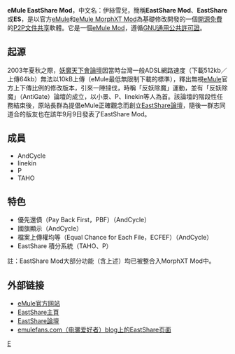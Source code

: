 {{noteTA
|G1=IT
}}
{{lowercase}}
{{Infobox Software
| name                   = eMule EastShare Mod
| logo                   = [[File:EastShare.tif|eMule EastShare Mod's logo. Also splash screen on startup.]]
| screenshot             = [[File:ESMod_15.2.tif|eMule Eastshare Mod v15.2 screenshot]]
| caption                = eMule EastShare Mod v15.2繁體中文介面
| collapsible            = 
| author                 = 
| developer              = AndCycle、linekin、P、TAHO
| released               = {{release date and age|mf=yes|2003|09|09}}
| latest release version = <!--釋出版本更新？請不要編輯本頁，只需點擊版本號碼！至[[Template:Latest_stable_software_release/eMule_EastShare_Mod|Template:Latest stable software release/eMule EastShare Mod]]頁面編輯-->
| latest release date    = 
| latest preview version = 
| latest preview date    = 
| frequently updated     = Yes
| programming language   = [[C++|C++]]
| operating system       = [[Microsoft_Windows|Microsoft Windows]]
| platform               = 
| size                   = 
| language               = 多种语言（43种）
| status                 = 正在開發
| genre                  = [[點對點技術|P2P]][[文件共享|文件共享]]
| license                = [[GNU通用公共許可證|GNU通用公共許可證]]
| website                = [http://eastshare.ml EastShare.ml]
}}

'''eMule EastShare Mod'''，中文名：伊絲雪兒，簡稱'''EastShare Mod'''、'''EastShare'''或'''ES'''，是以官方[[eMule|eMule]]和[[eMule_MorphXT_Mod|eMule MorphXT Mod]]為基礎修改開發的一個[[开源软件|開源]][[免費軟件|免費]]的[[點對點技術|P2P]][[文件共享|文件共享]]軟體。它是一個[[eMule_Mod|eMule Mod]]，遵循[[GNU通用公共許可證|GNU通用公共許可證]]。

== 起源 ==
2003年夏秋之際，[http://www.gate.ws/ 妖魔天下會論壇]{{Wayback|url=http://www.gate.ws/ |date=20091108143344 }}因當時台灣一般ADSL網路速度（下載512kb／上傳64kb）無法以10kB上傳（eMule最低無限制下載的標準），釋出無視[[eMule|eMule]]官方上下傳比例的修改版本，引來一陣撻伐，時稱「反妖除魔」運動，並有「反妖除魔」（AntiGate）論壇的成立，以小景、P、linekin等人為首。該論壇的階段性任務結束後，原站長群為提倡eMule正確觀念而創立[https://web.archive.org/web/20081204022926/http://www.eastshare.tw/ EastShare論壇]，隨後一群志同道合的版友也在該年9月9日發表了EastShare Mod。

== 成員 ==
*AndCycle
*linekin
*P
*TAHO

== 特色 ==
*優先還債（Pay Back First，PBF）（AndCycle）
*國旗顯示（AndCycle）
*檔案上傳權均等（Equal Chance for Each File，ECFEF）（AndCycle）
*EastShare 積分系統（TAHO、P）
註：EastShare Mod大部分功能（含上述）均已被整合入MorphXT Mod中。

== 外部链接 ==
* [http://www.emule-project.net/ eMule官方网站]{{Wayback|url=http://www.emule-project.net/ |date=20080807114012 }}
* [http://eastshare.ml/ EastShare主頁]{{Wayback|url=http://eastshare.ml/ |date=20180129141018 }}
* [https://web.archive.org/web/20081204022926/http://www.eastshare.tw/ EastShare論壇]
* [https://web.archive.org/web/20100705124751/http://emulefans.com/news/emule/eastshare/ emulefans.com（电骡爱好者）blog上的EastShare页面]

[[Category:eMule|E]]

{{eDonkey网络}}
